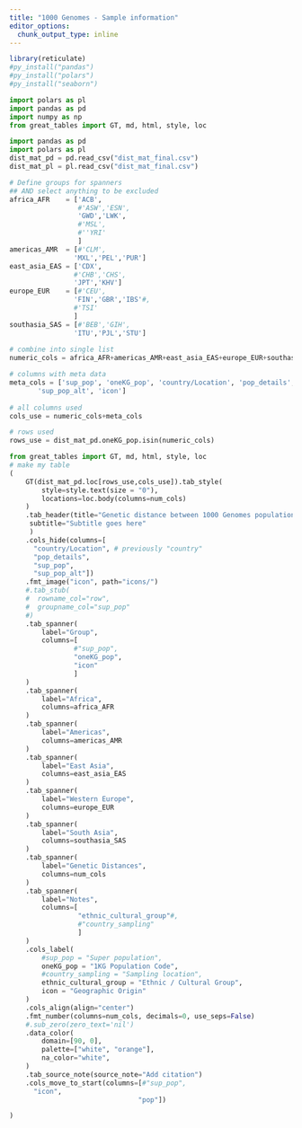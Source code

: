 ```yaml
---
title: "1000 Genomes - Sample information"
editor_options: 
  chunk_output_type: inline
---
```



```r
library(reticulate)
#py_install("pandas")
#py_install("polars")
#py_install("seaborn")
```

```python
import polars as pl
import pandas as pd
import numpy as np
from great_tables import GT, md, html, style, loc
```



```python
import pandas as pd
import polars as pl
dist_mat_pd = pd.read_csv("dist_mat_final.csv")
dist_mat_pl = pl.read_csv("dist_mat_final.csv")
```



```python
# Define groups for spanners
## AND select anything to be excluded
africa_AFR    = ['ACB',
                 #'ASW','ESN',
                 'GWD','LWK',
                 #'MSL',
                 #''YRI'
                 ]
americas_AMR  = [#'CLM',
                'MXL','PEL','PUR']
east_asia_EAS = ['CDX',
                #'CHB','CHS',
                'JPT','KHV']
europe_EUR    = [#'CEU',
                'FIN','GBR','IBS'#,
                #'TSI'
                ]
southasia_SAS = [#'BEB','GIH',
                'ITU','PJL','STU']
                
# combine into single list                
numeric_cols = africa_AFR+americas_AMR+east_asia_EAS+europe_EUR+southasia_SAS

```

```python
# columns with meta data
meta_cols = ['sup_pop', 'oneKG_pop', 'country/Location', 'pop_details', 'ethnic_cultural_group',
       'sup_pop_alt', 'icon']
       
# all columns used
cols_use = numeric_cols+meta_cols

# rows used
rows_use = dist_mat_pd.oneKG_pop.isin(numeric_cols)
```


```python
from great_tables import GT, md, html, style, loc
# make my table
(
    GT(dist_mat_pd.loc[rows_use,cols_use]).tab_style(
        style=style.text(size = "0"),
        locations=loc.body(columns=num_cols)
    )
    .tab_header(title="Genetic distance between 1000 Genomes populations",
     subtitle="Subtitle goes here"
     )
    .cols_hide(columns=[
      "country/Location", # previously "country"
      "pop_details",
      "sup_pop",
      "sup_pop_alt"])
    .fmt_image("icon", path="icons/")
    #.tab_stub(
    #  rowname_col="row", 
    #  groupname_col="sup_pop"
    #)
    .tab_spanner(
        label="Group",
        columns=[
                #"sup_pop", 
                "oneKG_pop",
                "icon"
                ]
    )
    .tab_spanner(
        label="Africa",
        columns=africa_AFR
    )
    .tab_spanner(
        label="Americas",
        columns=americas_AMR
    )
    .tab_spanner(
        label="East Asia",
        columns=east_asia_EAS
    )
    .tab_spanner(
        label="Western Europe",
        columns=europe_EUR
    )
    .tab_spanner(
        label="South Asia",
        columns=southasia_SAS
    )
    .tab_spanner(
        label="Genetic Distances",
        columns=num_cols
    )
    .tab_spanner(
        label="Notes",
        columns=[
                 "ethnic_cultural_group"#,
                 #"country_sampling"
                 ]
    )
    .cols_label(
        #sup_pop = "Super population",
        oneKG_pop = "1KG Population Code",
        #country_sampling = "Sampling location",
        ethnic_cultural_group = "Ethnic / Cultural Group",
        icon = "Geographic Origin"
    )
    .cols_align(align="center")
    .fmt_number(columns=num_cols, decimals=0, use_seps=False)
    #.sub_zero(zero_text='nil')
    .data_color(
        domain=[90, 0],
        palette=["white", "orange"],
        na_color="white",
    )
    .tab_source_note(source_note="Add citation")
    .cols_move_to_start(columns=[#"sup_pop", 
      "icon",
                                "pop"])

)
```


